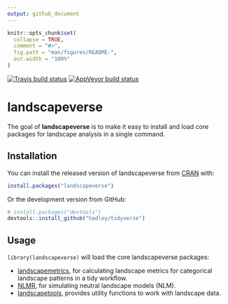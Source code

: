 ```yaml
---
output: github_document
---
```


<!-- README.md is generated from README.Rmd. Please edit that file -->

```r
knitr::opts_chunk$set(
  collapse = TRUE,
  comment = "#>",
  fig.path = "man/figures/README-",
  out.width = "100%"
)
```
[![Travis build status](https://travis-ci.org/r-spatialecology/landscapeverse.svg?branch=master)](https://travis-ci.org/r-spatialecology/landscapeverse)
[![AppVeyor build status](https://ci.appveyor.com/api/projects/status/github/r-spatialecology/landscapeverse?branch=master&svg=true)](https://ci.appveyor.com/project/r-spatialecology/landscapeverse)
<!-- [![lifecycle](https://img.shields.io/badge/lifecycle-maturing-blue.svg)](https://www.tidyverse.org/lifecycle/#maturing) -->

# landscapeverse

The goal of **landscapeverse** is to make it easy to install and load core packages for landscape analysis in a single command.

## Installation

You can install the released version of landscapeverse from [CRAN](https://CRAN.R-project.org) with:

``` r
install.packages("landscapeverse")
```

Or the development version from GitHub:

```r
# install.packages("devtools")
devtools::install_github("hadley/tidyverse")
```

## Usage

`library(landscapeverse)` will load the core landscapeverse packages: 

* [landscapemetrics](https://r-spatialecology.github.io/landscapemetrics/), for calculating landscape metrics for categorical landscape patterns in a tidy workflow.
* [NLMR](https://ropensci.github.io/NLMR/), for simulating neutral landscape models (NLM).
* [landscapetools](https://ropensci.github.io/landscapetools/), provides utility functions to work with landscape data.

